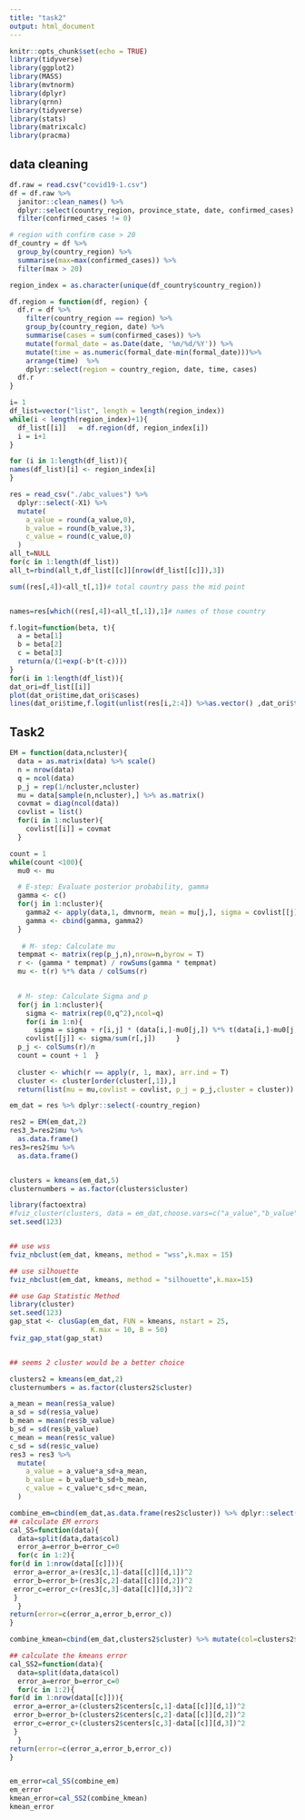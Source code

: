 ```yaml
---
title: "task2"
output: html_document
---
```


```r
knitr::opts_chunk$set(echo = TRUE)
library(tidyverse)
library(ggplot2)
library(MASS)
library(mvtnorm)
library(dplyr)
library(qrnn)
library(tidyverse)
library(stats)
library(matrixcalc)
library(pracma)
```

## data cleaning

```r
df.raw = read.csv("covid19-1.csv")
df = df.raw %>% 
  janitor::clean_names() %>% 
  dplyr::select(country_region, province_state, date, confirmed_cases) %>% 
  filter(confirmed_cases != 0)

# region with confirm case > 20
df_country = df %>% 
  group_by(country_region) %>% 
  summarise(max=max(confirmed_cases)) %>% 
  filter(max > 20)

region_index = as.character(unique(df_country$country_region))

df.region = function(df, region) {
  df.r = df %>% 
    filter(country_region == region) %>% 
    group_by(country_region, date) %>% 
    summarise(cases = sum(confirmed_cases)) %>% 
    mutate(formal_date = as.Date(date, '%m/%d/%Y')) %>% 
    mutate(time = as.numeric(formal_date-min(formal_date)))%>% 
    arrange(time)  %>% 
    dplyr::select(region = country_region, date, time, cases)
  df.r
}

i= 1
df_list=vector("list", length = length(region_index))
while(i < length(region_index)+1){
  df_list[[i]]   = df.region(df, region_index[i])
  i = i+1
}

for (i in 1:length(df_list)){
names(df_list)[i] <- region_index[i]
}

```

```r
res = read_csv("./abc_values") %>% 
  dplyr::select(-X1) %>% 
  mutate(
    a_value = round(a_value,0),
    b_value = round(b_value,3),
    c_value = round(c_value,0)
  ) 
all_t=NULL
for(c in 1:length(df_list))
all_t=rbind(all_t,df_list[[c]][nrow(df_list[[c]]),3])

sum((res[,4])<all_t[,1])# total country pass the mid point


names=res[which((res[,4])<all_t[,1]),1]# names of those country
```


```r
f.logit=function(beta, t){
  a = beta[1]
  b = beta[2]
  c = beta[3]
  return(a/(1+exp(-b*(t-c))))
}
for(i in 1:length(df_list)){
dat_ori=df_list[[i]]
plot(dat_ori$time,dat_ori$cases)
lines(dat_ori$time,f.logit(unlist(res[i,2:4]) %>%as.vector() ,dat_ori$time))}
```



## Task2

```r
EM = function(data,ncluster){
  data = as.matrix(data) %>% scale()
  n = nrow(data)
  q = ncol(data)
  p_j = rep(1/ncluster,ncluster)
  mu = data[sample(n,ncluster),] %>% as.matrix()
  covmat = diag(ncol(data))
  covlist = list()
  for(i in 1:ncluster){
    covlist[[i]] = covmat
  }

count = 1
while(count <100){     
  mu0 <- mu

  # E-step: Evaluate posterior probability, gamma     
  gamma <- c()     
  for(j in 1:ncluster){       
    gamma2 <- apply(data,1, dmvnorm, mean = mu[j,], sigma = covlist[[j]])       
    gamma <- cbind(gamma, gamma2)     
  }
    
   # M- step: Calculate mu     
  tempmat <- matrix(rep(p_j,n),nrow=n,byrow = T)     
  r <- (gamma * tempmat) / rowSums(gamma * tempmat)     
  mu <- t(r) %*% data / colSums(r)
  

  # M- step: Calculate Sigma and p     
  for(j in 1:ncluster){       
    sigma <- matrix(rep(0,q^2),ncol=q)       
    for(i in 1:n){         
      sigma = sigma + r[i,j] * (data[i,]-mu0[j,]) %*% t(data[i,]-mu0[j,])       }       
    covlist[[j]] <- sigma/sum(r[,j])     }    
  p_j <- colSums(r)/n    
  count = count + 1  }
  
  cluster <- which(r == apply(r, 1, max), arr.ind = T)   
  cluster <- cluster[order(cluster[,1]),]   
  return(list(mu = mu,covlist = covlist, p_j = p_j,cluster = cluster)) }
```

```r
em_dat = res %>% dplyr::select(-country_region) 

res2 = EM(em_dat,2)
res3_3=res2$mu %>% 
  as.data.frame()
res3=res2$mu %>% 
  as.data.frame()


clusters = kmeans(em_dat,5)
clusternumbers = as.factor(clusters$cluster)
```


```r
library(factoextra)
#fviz_cluster(clusters, data = em_dat,choose.vars=c("a_value","b_value","c_value"))
set.seed(123)


## use wss
fviz_nbclust(em_dat, kmeans, method = "wss",k.max = 15)

## use silhouette
fviz_nbclust(em_dat, kmeans, method = "silhouette",k.max=15)

## use Gap Statistic Method
library(cluster)
set.seed(123)
gap_stat <- clusGap(em_dat, FUN = kmeans, nstart = 25,
                    K.max = 10, B = 50)
fviz_gap_stat(gap_stat)


## seems 2 cluster would be a better choice

clusters2 = kmeans(em_dat,2)
clusternumbers = as.factor(clusters2$cluster)
```


```r
a_mean = mean(res$a_value)
a_sd = sd(res$a_value)
b_mean = mean(res$b_value)
b_sd = sd(res$b_value)
c_mean = mean(res$c_value)
c_sd = sd(res$c_value)
res3 = res3 %>% 
  mutate(
    a_value = a_value*a_sd+a_mean,
    b_value = b_value*b_sd+b_mean,
    c_value = c_value*c_sd+c_mean,
  )
```


```r

combine_em=cbind(em_dat,as.data.frame(res2$cluster)) %>% dplyr::select(-row) 
## calculate EM errors
cal_SS=function(data){
  data=split(data,data$col)
  error_a=error_b=error_c=0
  for(c in 1:2){
for(d in 1:nrow(data[[c]])){
 error_a=error_a+(res3[c,1]-data[[c]][d,1])^2
 error_b=error_b+(res3[c,2]-data[[c]][d,2])^2
 error_c=error_c+(res3[c,3]-data[[c]][d,3])^2
 }
  }
return(error=c(error_a,error_b,error_c))  
}

combine_kmean=cbind(em_dat,clusters2$cluster) %>% mutate(col=clusters2$cluster)

## calculate the kmeans error
cal_SS2=function(data){
  data=split(data,data$col)
  error_a=error_b=error_c=0
  for(c in 1:2){
for(d in 1:nrow(data[[c]])){
 error_a=error_a+(clusters2$centers[c,1]-data[[c]][d,1])^2
 error_b=error_b+(clusters2$centers[c,2]-data[[c]][d,2])^2
 error_c=error_c+(clusters2$centers[c,3]-data[[c]][d,3])^2
 }
  }
return(error=c(error_a,error_b,error_c))  
}


em_error=cal_SS(combine_em)
em_error
kmean_error=cal_SS2(combine_kmean)
kmean_error


```


